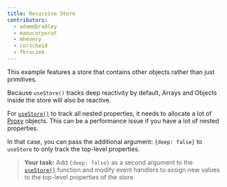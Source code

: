 ```yaml
---
title: Recursive Store
contributors:
  - adamdbradley
  - manucorporat
  - mhevery
  - corscheid
  - fkruczek
---
```


This example features a store that contains other objects rather than just primitives.

Because `useStore()` tracks deep reactivity by default, Arrays and Objects inside the store will also be reactive. 

For [`useStore()`](/docs/(qwik)/components/state/index.mdx#usestore) to track all nested properties, it needs to allocate a lot of [Proxy](/docs/(qwik)/concepts/reactivity/index.mdx#proxy) objects. This can be a performance issue if you have a lot of nested properties. 

In that case, you can pass the additional argument: `{deep: false}` to `useStore` to only track the top-level properties.

> **Your task:** Add `{deep: false}` as a second argument to the [`useStore()`](/docs/(qwik)/components/state/index.mdx#usestore) function and modify event handlers to assign new values to the top-level properties of the store.

